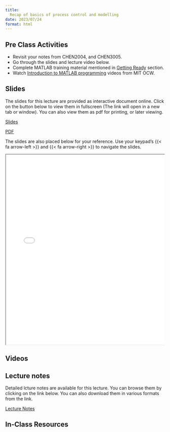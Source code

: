 ```yaml
---
title: 
  Recap of basics of process control and modelling
date: 2023/07/24
format: html
---
```


## Pre Class Activities

- Revisit your notes from CHEN2004, and CHEN3005. 
- Go through the slides and lecture video below. 
- Complete MATLAB training material mentioned in [Getting
  Ready](../../info/index.qmd) section.  
- Watch [Introduction to MATLAB
  programming](https://ocw.mit.edu/courses/18-s997-introduction-to-matlab-programming-fall-2011/pages/library/videos/)
  videos from MIT OCW.

## Slides

The slides for this lecture are provided as interactive document online. Click
on the button below to view them in fullscreen (The link will open in a new tab
or window). You can also view them as pdf for printing, or later viewing.  

:::{.grid}
::: {.g-col-1}
[Slides](../../slides/01-recap/index.qmd){target="_blank" .btn .btn-success .btn-lg role="button"}

:::

::: {.g-col-1}
[PDF](../../slides/01-recap/01-recap.pdf){target="_blank" .btn .btn-info .btn-lg role="button"}

:::
:::

The slides are also placed below for your reference. Use your keypad's
{{< fa arrow-left >}} and {{< fa arrow-right >}} to navigate the slides.

::: {.container style="position: relative;overflow: hidden;width:
100%;min-height:600px;"}
<iframe src="../../slides/01-recap/"
style="position=absolute;top: 0;left: 0;bottom: 0;right: 0;width:
100%;min-height:600px;"></iframe>
:::

## Videos

## Lecture notes

Detailed lcture notes are available for this lecture. 
You can browse them by
clicking on the link below. 
You can also download them in various formats from
the link. 

:::{.grid}
::: {.g-col-3}
[Lecture Notes](../../notes/01-recap/index.qmd){.btn .btn-success .btn-lg role="button"}

:::
:::

## In-Class Resources


